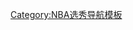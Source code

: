 {{Navbox
| name  = 2016年NBA选秀
| title = [[2016年NBA選秀]]
| state = {{{state|autocollapse}}}
|listclass = hlist
| groupstyle = text·align: center;

| group1 = 第一轮
| list1 =
* [[班·西蒙斯]]
* [[班頓·恩格林]]
* [[杰倫·布朗]]
* [[德拉甘·本德尔]]
* [[克里斯·鄧恩]]
* [[巴迪·希爾德]]
* [[贾马尔·穆雷]]
* [[马奎斯·克里斯]]
* [[雅各·伯爾特]]
* [[索恩·梅克]]
* [[多曼塔斯·薩博尼斯]]
* [[唐瑞恩·普林斯]]
* {{link-en|乔治斯·帕帕吉尼斯|Georgios Papagiannis}}
* [[登泽尔·瓦伦丁]]
* [[胡安·埃爾南高梅茲|胡安·埃尔南戈麦斯]]
* [[盖尔雄·亚布塞莱]]
* [[韋德·鮑德溫四世]]
* [[亨利·埃伦森]]
* [[馬利克·畢斯利]]
* [[卡里斯·勒弗特]]
* [[德安德魯·班布里]]
* {{link-en|马拉奇·理查德森|Malachi Richardson}}
* [[安特·日日奇]]
* {{link-en|蒂莫泰·卢瓦武-卡巴罗|Timothé Luwawu-Cabarrot}}
* {{link-en|布赖斯·约翰逊|Brice Johnson}}
* {{link-en|富尔坎·科克马兹|Furkan Korkmaz}}
* [[帕斯卡·席亞康]]
* [[史卡爾·拉比西埃爾]]
* [[德瓊泰·莫瑞]]
* [[达米安·琼斯]]

| group2 = 第二轮
| list2 =
* [[德揚泰·戴維斯]]
* [[伊维察·祖巴茨]]
* [[谢赫·迪亚洛]]
* [[泰勒·尤利斯]]
* [[拉德·扎戈拉奇]]
* [[麥爾坎·波格登|马尔科姆·布罗格登]]
* [[齐纳努·欧努阿库]]
* [[派屈克·麥考|帕特里克·麦考]]
* [[大卫·米西诺]]
* [[戴蒙德·斯通]]
* [[斯蒂芬·齐默曼]]
* [[以賽亞·懷海德]]
* [[周琦 (篮球运动员)|周琦]]
* [[伊萨亚·科尔迪尼耶]]
* [[迪米特里厄斯·杰克逊]]
* [[A·J·哈蒙斯]]
* [[杰克·莱曼]]
* [[保羅·吉普瑟]]
* [[迈克尔·贝纳杰]]
* [[乔治·尼昂]]
* [[本·本蒂尔]]
* [[乔尔·博伦博伊]]
* [[彼得·科尔纳利]]
* [[凯·费尔德]]
* [[马库斯·佩吉]]
* [[丹尼爾·漢米爾頓]]
* [[王哲林]]
* [[阿卜杜勒·纳德尔]]
* [[以赛亚·考辛斯]]
* [[泰隆·华莱士]]

|belowclass = hlist
|below = {{NBA Draft template list}}
}}<noinclude>
{{collapsible option}}
[[Category:NBA选秀导航模板]]
</noinclude>